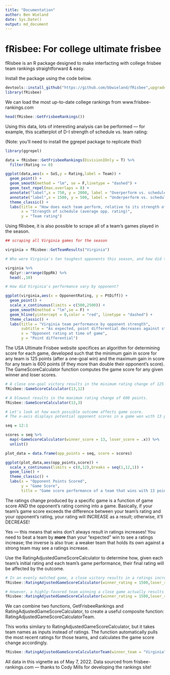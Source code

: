 ```yaml
---
title: "Documentation"
author: Ben Wieland
date: Sys.Date()
output: md_document
---
```


# fRisbee: For college ultimate frisbee

fRisbee is an R package designed to make interfacting with college frisbee team rankings straightforward & easy. 

Install the package using the code below.

```r
devtools::install_github("https://github.com/bbwieland/fRisbee",upgrade = "ask",force = F)
library(fRisbee)
```

We can load the most up-to-date college rankings from www.frisbee-rankings.com 

``` r
head(fRisbee::GetFrisbeeRankings())
```

Using this data, lots of interesting analysis can be performed — for example, this scatterplot of D-I strength of schedule vs. team rating: 

(Note: you'll need to install the ggrepel package to replicate this!)

```r
library(ggrepel)

data = fRisbee::GetFrisbeeRankings(DivisionIOnly = T) %>%
  filter(Rating >= 0)

ggplot(data,aes(x = SoS,y = Rating,label = Team)) +
  geom_point() +
  geom_smooth(method = "lm", se = F,linetype = "dashed") +
  geom_text_repel(max.overlaps = 8) +
  annotate("label",x = 750, y = 2000, label = "Overperform vs. schedule",size = 4) +
  annotate("label",x = 1500, y = 500, label = "Underperform vs. schedule",size = 4) +
  theme_classic() +
  labs(title = "How does each team perform, relative to its strength of schedule?",
       x = "Strength of schedule (average opp. rating)",
       y = "Team rating")
```

Using fRisbee, it is also possible to scrape all of a team's games played in the season. 

```r
## scraping all Virginia games for the season

virginia = fRisbee::GetTeamResults("Virginia")

# Who were Virginia's ten toughest opponents this season, and how did they perform against them? 

virginia %>% 
  dplyr::arrange(OppRk) %>% 
  head(.,10)

# How did Virginia's performance vary by opponent? 

ggplot(virginia,aes(x = OpponentRating, y = PtDiff)) +
  geom_point() + 
  scale_x_continuous(limits = c(500,2500)) +
  geom_smooth(method = "lm",se = F) +
  geom_hline(yintercept = 0,color = "red", linetype = "dashed") +
  theme_classic() +
  labs(title = "Virginia team performance by opponent strength",
       subtitle = "As expected, point differential decreases against stronger opponents.",
       x = "Opponent rating at time of game",
       y = "Point differential")

```


The USA Ultimate Frisbee website specifices an algorithm for determining score for each game, developed such that the minimum gain in score for any team is 125 points (after a one-goal win) and the maximum gain in score for any team is 600 points (if they more than double their opponent's score). The GameScoreCalculator function computes the game score for any given winner and loser scores. 

```r
# A close one-goal victory results in the minimum rating change of 125 points.
fRisbee::GameScoreCalculator(13,12)

# A blowout results in the maximum rating change of 600 points.
fRisbee::GameScoreCalculator(13,3)

# Let's look at how each possible outcome affects game score. 
# The x-axis displays potential opponent scores in a game won with 13 points.

seq = 12:1

scores = seq %>%
  map(~GameScoreCalculator(winner_score = 13, loser_score = .x)) %>%
  unlist()

plot_data = data.frame(opp_points = seq, score = scores)

ggplot(plot_data,aes(opp_points,score)) +
  scale_x_continuous(limits = c(0,12),breaks = seq(1,12,1)) +
  geom_line() +
  theme_classic() +
  labs(x = "Opponent Points Scored",
       y = "Game Score",
       title = "Game score performance of a team that wins with 13 points")

```

The ratings change produced by a specific game is a function of game score AND the opponent's rating coming into a game. Basically, if your team's game score exceeds the difference between your team's rating and your opponent's rating, your rating will INCREASE as a result; otherwise, it'll DECREASE! 

Yes — this means that wins don't always result in ratings increases! You need to beat a team by **more** than your "expected" win to see a ratings increase; the inverse is also true: a weaker team that holds its own against a strong team may see a ratings increase. 

Use the RatingAdjustedGameScoreCalculator to determine how, given each team's initial rating and each team's game performance, their final rating will be affected by the outcome.

```r
# In an evenly matched game, a close victory results in a ratings increase.
fRisbee::RatingAdjustedGameScoreCalculator(winner_rating = 1500,loser_rating = 1500,winner_score = 13, loser_score = 12)
```

``` r
# However, a highly-favored team winning a close game actually results in a ratings increase for the LOSING team.
fRisbee::RatingAdjustedGameScoreCalculator(winner_rating = 1500,loser_rating = 1000,winner_score = 13, loser_score = 12)
```

We can combine two functions, GetFrisbeeRankings and RatingAdjustedGameScoreCalculator, to create a useful composite function: RatingAdjustedGameScoreCalculatorTeam.

This works similary to RatingAdjustedGameScoreCalculator, but it takes team names as inputs instead of ratings. The function automatically pulls the most recent ratings for those teams, and calculates the game score change accordingly.

```r
fRisbee::RatingAdjustedGameScoreCalculatorTeam(winner_team = "Virginia",loser_team = "Virginia Tech",winner_score = 13, loser_score = 8)
```

All data in this vignette as of May 7, 2022. 
Data sourced from frisbee-rankings.com — thanks to Cody Mills for developing the rankings site!
